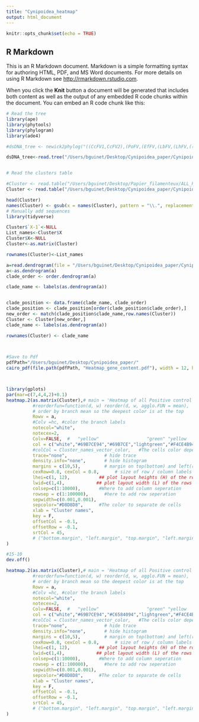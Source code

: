 ```yaml
---
title: "Cynipoidea_heatmap"
output: html_document
---
```


```r
knitr::opts_chunk$set(echo = TRUE)
```

## R Markdown

This is an R Markdown document. Markdown is a simple formatting syntax for authoring HTML, PDF, and MS Word documents. For more details on using R Markdown see <http://rmarkdown.rstudio.com>.

When you click the **Knit** button a document will be generated that includes both content as well as the output of any embedded R code chunks within the document. You can embed an R code chunk like this:

```r



# Read the tree 
library(ape)
library(phytools)
library(phylogram)
library(ade4)

#dsDNA_tree <- newick2phylog("((CcFV1,CcFV2),(PoFV,(EfFV,(LbFV,(LhFV,((((LbEFV,(LcEFV,LhEFV))),(RhEFV,ThEFV)),TrEFV))))));")

dsDNA_tree<-read.tree("/Users/bguinet/Desktop/Cynipoidea_paper/Cynipoidea_phylogeny.nwk")


# Read the clusters table  

#Cluster <- read.table("/Users/bguinet/Desktop/Papier_filamenteux/ALL_Predicted_and_known_ORFs_cluster.tab",sep=";",h=T)
Cluster <- read.table("/Users/bguinet/Desktop/Cynipoidea_paper/Cynipoidea_heatmap_table.csv",sep=";",h=T,skip=1)

head(Cluster)
names(Cluster) <- gsub(x = names(Cluster), pattern = "\\.", replacement = "-")  
# Manually add sequences 
library(tidyverse)

Cluster$`X-1`<-NULL
List_names<-Cluster$X
Cluster$X<-NULL
Cluster<-as.matrix(Cluster)

rownames(Cluster)<-List_names

a=read.dendrogram(file = "/Users/bguinet/Desktop/Cynipoidea_paper/Cynipoidea_phylogeny.nwk")
a<-as.dendrogram(a)
clade_order <- order.dendrogram(a)

clade_name <- labels(as.dendrogram(a))


clade_position <- data.frame(clade_name, clade_order)
clade_position <- clade_position[order(clade_position$clade_order),]
new_order <- match(clade_position$clade_name,row.names(Cluster))
Cluster <- Cluster[new_order,]
clade_name <- labels(as.dendrogram(a))

rownames(Cluster) <- clade_name


  
#Save to Pdf
pdfPath="/Users/bguinet/Desktop/Cynipoidea_paper/"
cairo_pdf(file.path(pdfPath, "Heatmap_gene_content.pdf"), width = 12, height = 7)



library(gplots)
par(mar=c(7,4,4,2)+0.1) 
heatmap.2(as.matrix(Cluster),# main = 'Heatmap of all Positive control candidats to a viral domestication',
          #reorderfun=function(d, w) reorder(d, w, agglo.FUN = mean),
          # order by branch mean so the deepest color is at the top
          Rowv = a,
          #Colv =hc, #color the branch labels 
          notecol="white",
          notecex=2,
          Colv=FALSE,  #   "yellow"                  "green" "yellow
          col = c("white","#69B7CE94","#69B7CE","lightgreen","#F4CE4B94","black", "#69B7CE","#C65840","lightgreen","#F4CE4B"),  # color pattern of the heatmap
          #colCol = Cluster_names_vector_color,   #The cells color depending on the variable chosen
          trace="none",              # hide trace
          density.info="none",       # hide histogram
          margins = c(10,5),         # margin on top(bottom) and left(right) side.
          cexRow=0.8, cexCol = 0.8,      # size of row / column labels
          lhei=c(1, 12),           ## plot layout heights (H) of the rows in the plot.
          lwid=c(1,4),            ## plot layout width (L) of the rows in the plot.
          colsep=c(1:10000),       #Where to add column seperation
          rowsep = c(1:100000),      #here to add row seperation
          sepwidth=c(0.001,0.001),
          sepcolor="#D8D8D8",      #The color to separate de cells
          xlab = "Cluster names",
          key = F,
          offsetCol = -0.1,
          offsetRow = -0.1,
          srtCol = 45,
          # ("bottom.margin", "left.margin", "top.margin", "left.margin" )
)

#15-10
dev.off()

heatmap.2(as.matrix(Cluster),# main = 'Heatmap of all Positive control candidats to a viral domestication',
          #reorderfun=function(d, w) reorder(d, w, agglo.FUN = mean),
          # order by branch mean so the deepest color is at the top
          Rowv = a,
          #Colv =hc, #color the branch labels 
          notecol="white",
          notecex=2,
          Colv=FALSE,  #   "yellow"                  "green" "yellow
          col = c("white","#69B7CE94","#C6584094","lightgreen","#F4CE4B94","black", "#69B7CE","#C65840","lightgreen","#F4CE4B"),         # color pattern of the heatmap
          #colCol = Cluster_names_vector_color,   #The cells color depending on the variable chosen
          trace="none",              # hide trace
          density.info="none",       # hide histogram
          margins = c(10,5),         # margin on top(bottom) and left(right) side.
          cexRow=0.8, cexCol = 0.8,      # size of row / column labels
          lhei=c(1, 12),           ## plot layout heights (H) of the rows in the plot.
          lwid=c(1,4),            ## plot layout width (L) of the rows in the plot.
          colsep=c(1:10000),       #Where to add column seperation
          rowsep = c(1:100000),      #here to add row seperation
          sepwidth=c(0.001,0.001),
          sepcolor="#D8D8D8",      #The color to separate de cells
          xlab = "Cluster names",
          key = F,
          offsetCol = -0.1,
          offsetRow = -0.1,
          srtCol = 45,
          # ("bottom.margin", "left.margin", "top.margin", "left.margin" )
)


```



